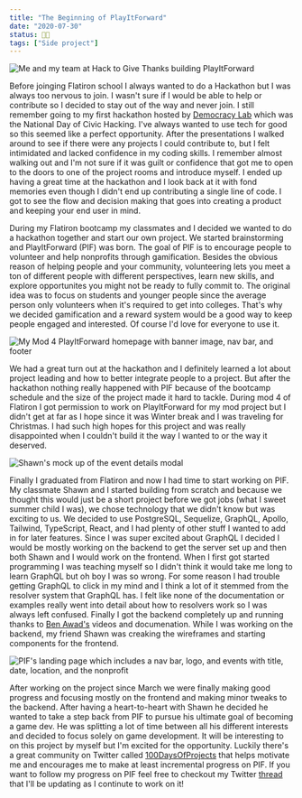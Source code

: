 ```yaml
---
title: "The Beginning of PlayItForward"
date: "2020-07-30"
status: 👩‍🌾
tags: ["Side project"]
---
```


<img
  src="/pif.jpg"
  alt="Me and my team at Hack to Give Thanks building PlayItForward"
/>

Before joinging Flatiron school I always wanted to do a Hackathon but I was always too nervous to join. I wasn't sure if I would be able to help or contribute so I decided to stay out of the way and never join. I still remember going to my first hackathon hosted by [Democracy Lab](https://democracylab.org/index/?section=Home) which was the National Day of Civic Hacking. I've always wanted to use tech for good so this seemed like a perfect opportunity. After the presentations I walked around to see if there were any projects I could contribute to, but I felt intimidated and lacked confidence in my coding skills. I remember almost walking out and I'm not sure if it was guilt or confidence that got me to open to the doors to one of the project rooms and introduce myself. I ended up having a great time at the hackathon and I look back at it with fond memories even though I didn't end up contributing a single line of code. I got to see the flow and decision making that goes into creating a product and keeping your end user in mind.

During my Flatiron bootcamp my classmates and I decided we wanted to do a hackathon together and start our own project. We started brainstorming and PlayItForward (PIF) was born. The goal of PIF is to encourage people to volunteer and help nonprofits through gamification. Besides the obvious reason of helping people and your community, volunteering lets you meet a ton of different people with different perspectives, learn new skills, and explore opportunites you might not be ready to fully commit to. The original idea was to focus on students and younger people since the average person only volunteers when it's required to get into colleges. That's why we decided gamification and a reward system would be a good way to keep people engaged and interested. Of course I'd love for everyone to use it.

<img
  src="/mod4-pif.png"
  alt="My Mod 4 PlayItForward homepage with banner image, nav bar, and footer"
/>

We had a great turn out at the hackathon and I definitely learned a lot about project leading and how to better integrate people to a project. But after the hackathon nothing really happened with PIF because of the bootcamp schedule and the size of the project made it hard to tackle. During mod 4 of Flatiron I got permission to work on PlayItForward for my mod project but I didn't get at far as I hope since it was Winter break and I was traveling for Christmas. I had such high hopes for this project and was really disappointed when I couldn't build it the way I wanted to or the way it deserved.

<img src="/Event Detail.png" alt="Shawn's mock up of the event details modal" />

Finally I graduated from Flatiron and now I had time to start working on PIF. My classmate Shawn and I started building from scratch and because we thought this would just be a short project before we got jobs (what I sweet summer child I was), we chose technology that we didn't know but was exciting to us. We decided to use PostgreSQL, Sequelize, GraphQL, Apollo, Tailwind, TypeScript, React, and I had plenty of other stuff I wanted to add in for later features. Since I was super excited about GraphQL I decided I would be mostly working on the backend to get the server set up and then both Shawn and I would work on the frontend. When I first got started programming I was teaching myself so I didn't think it would take me long to learn GraphQL but oh boy I was so wrong. For some reason I had trouble getting GraphQL to click in my mind and I think a lot of it stemmed from the resolver system that GraphQL has. I felt like none of the documentation or examples really went into detail about how to resolvers work so I was always left confused. Finally I got the backend completely up and running thanks to [Ben Awad's](https://www.youtube.com/watch?v=sK9SjEjlz6U&feature=youtu.be) videos and documenation. While I was working on the backend, my friend Shawn was creaking the wireframes and starting components for the frontend.

<img
  src="/PIF-landing-page.png"
  alt="PIF's landing page which includes a nav bar, logo, and events with title, date, location, and the nonprofit"
/>

After working on the project since March we were finally making good progress and focusing mostly on the frontend and making minor tweaks to the backend. After having a heart-to-heart with Shawn he decided he wanted to take a step back from PIF to pursue his ultimate goal of becoming a game dev. He was splitting a lot of time between all his different interests and decided to focus solely on game development. It will be interesting to on this project by myself but I'm excited for the opportunity. Luckily there's a great community on Twitter called [100DaysOfProjects](https://twitter.com/100ProjectDays) that helps motivate me and encourages me to make at least incremental progress on PIF. If you want to follow my progress on PIF feel free to checkout my Twitter [thread](https://twitter.com/jenkens_/status/1286503197364744192?s=20) that I'll be updating as I continute to work on it!
